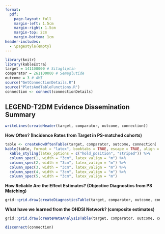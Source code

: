 ```yaml
---
format: 
  pdf:
    page-layout: full
    margin-left: 1.5cm
    margin-right: 1.5cm
    margin-top: 2cm
    margin-bottom: 1cm
header-includes:
  - \pagestyle{empty}
---
```


```r
library(knitr)
library(kableExtra)
target = 141100000 # Sitagliptin
comparator = 261100000 # Semaglutide
outcome = 3 # AMI
source("GetConnectionDetails.R")
source("PlotsAndTableFunctions.R")
connection <- connect(connectionDetails)
```
## LEGEND-T2DM Evidence Dissemination Summary

```r
writeLines(createHeader(target, comparator, outcome, connection))
```

**How Often? (Incidence Rates from Target in PS-matched cohorts)**
```r
table <- createHowOftenTable(target, comparator, outcome, connection)
kable(table, format = "latex", booktabs = TRUE, escape = TRUE, align = c("l", "r", "r", "r", "r")) %>%
  kable_styling(latex_options = c("hold_position", "striped")) %>%
  column_spec(1, width = "3cm", latex_valign = "m") %>%
  column_spec(2, width = "3cm", latex_valign = "m") %>%
  column_spec(3, width = "3cm", latex_valign = "m") %>%
  column_spec(4, width = "3cm", latex_valign = "m") %>%
  column_spec(5, width = "3cm", latex_valign = "m") 
```

**How Reliable Are the Effect Estimates?  (Objective Diagnostics from PS Matching)**
```r
grid::grid.draw(createDiagnosticsTable(target, comparator, outcome, connection))
```

**What have we learned from the OHDSI Network?  (composite estimates)**
```r
grid::grid.draw(createMetaAnalysisTable(target, comparator, outcome, connection))
```

```r
disconnect(connection)
```

